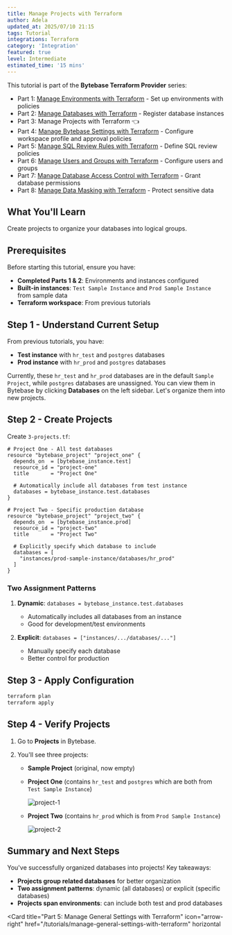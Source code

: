 ```yaml
---
title: Manage Projects with Terraform
author: Adela
updated_at: 2025/07/10 21:15
tags: Tutorial
integrations: Terraform
category: 'Integration'
featured: true
level: Intermediate
estimated_time: '15 mins'
---
```



This tutorial is part of the **Bytebase Terraform Provider** series:

- Part 1: [Manage Environments with Terraform](/tutorials/manage-environments-with-terraform) - Set up environments with policies
- Part 2: [Manage Databases with Terraform](/tutorials/manage-databases-with-terraform) - Register database instances
- Part 3: Manage Projects with Terraform 👈
- Part 4: [Manage Bytebase Settings with Terraform](/tutorials/manage-general-settings-with-terraform) - Configure workspace profile and approval policies
- Part 5: [Manage SQL Review Rules with Terraform](/tutorials/manage-sql-review-rules-with-terraform) - Define SQL review policies
- Part 6: [Manage Users and Groups with Terraform](/tutorials/manage-users-and-groups-with-terraform) - Configure users and groups
- Part 7: [Manage Database Access Control with Terraform](/tutorials/manage-database-access-control-with-terraform) - Grant database permissions
- Part 8: [Manage Data Masking with Terraform](/tutorials/manage-data-masking-with-terraform) - Protect sensitive data

<TerraformGitHubSample />

## What You'll Learn

Create projects to organize your databases into logical groups.

## Prerequisites

Before starting this tutorial, ensure you have:

- **Completed Parts 1 & 2**: Environments and instances configured
- **Built-in instances**: `Test Sample Instance` and `Prod Sample Instance` from sample data
- **Terraform workspace**: From previous tutorials

## Step 1 - Understand Current Setup

From previous tutorials, you have:

- **Test instance** with `hr_test` and `postgres` databases
- **Prod instance** with `hr_prod` and `postgres` databases

Currently, these `hr_test` and `hr_prod` databases are in the default `Sample Project`, while `postgres` databases are unassigned. You can view them in Bytebase by clicking **Databases** on the left sidebar. Let's organize them into new projects.

## Step 2 - Create Projects

Create `3-projects.tf`:

```hcl
# Project One - All test databases
resource "bytebase_project" "project_one" {
  depends_on  = [bytebase_instance.test]
  resource_id = "project-one"
  title       = "Project One"

  # Automatically include all databases from test instance
  databases = bytebase_instance.test.databases
}

# Project Two - Specific production database
resource "bytebase_project" "project_two" {
  depends_on  = [bytebase_instance.prod]
  resource_id = "project-two"
  title       = "Project Two"

  # Explicitly specify which database to include
  databases = [
    "instances/prod-sample-instance/databases/hr_prod"
  ]
}
```

### Two Assignment Patterns

1. **Dynamic**: `databases = bytebase_instance.test.databases`

   - Automatically includes all databases from an instance
   - Good for development/test environments

1. **Explicit**: `databases = ["instances/.../databases/..."]`
   - Manually specify each database
   - Better control for production

## Step 3 - Apply Configuration

```bash
terraform plan
terraform apply
```

## Step 4 - Verify Projects

1. Go to **Projects** in Bytebase.

1. You'll see three projects:

   - **Sample Project** (original, now empty)

   - **Project One** (contains `hr_test` and `postgres` which are both from `Test Sample Instance`)

     ![project-1](/content/docs/tutorials/manage-projects-with-terraform/bb-project-1.webp)

   - **Project Two** (contains `hr_prod` which is from `Prod Sample Instance`)

     ![project-2](/content/docs/tutorials/manage-projects-with-terraform/bb-project-2.webp)

## Summary and Next Steps

You've successfully organized databases into projects! Key takeaways:

- **Projects group related databases** for better organization
- **Two assignment patterns**: dynamic (all databases) or explicit (specific databases)
- **Projects span environments**: can include both test and prod databases

<Card
  title="Part 5: Manage General Settings with Terraform"
  icon="arrow-right"
  href="/tutorials/manage-general-settings-with-terraform"
  horizontal
></Card>
